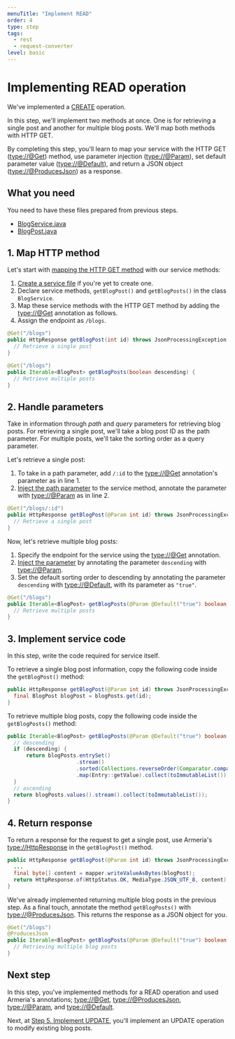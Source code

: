 ```yaml
---
menuTitle: "Implement READ"
order: 4
type: step
tags:
  - rest
  - request-converter
level: basic
---
```


# Implementing READ operation

We've implemented a [CREATE](/tutorials/tutorial-blog-rest-step3) operation.

In this step, we'll implement two methods at once. One is for retrieving a single post and another for multiple blog posts. We'll map both methods with HTTP GET.

<TutorialSteps current={4} />

By completing this step, you'll learn to map your service with the HTTP GET (<type://@Get>) method, use parameter injection (<type://@Param>), set default parameter value (<type://@Default>), and return a JSON object (<type://@ProducesJson>) as a response.

## What you need

You need to have these files prepared from previous steps.

- [BlogService.java](/tutorials/tutorial-blog-rest-step3#0-create-a-service-file)
- [BlogPost.java](/tutorials/tutorial-blog-rest-step2)

## 1. Map HTTP method

Let's start with [mapping the HTTP GET method](/docs/server-annotated-service#mapping-http-service-methods) with our service methods:

1. [Create a service file](/tutorials/tutorial-blog-rest-step3#0-create-a-service-file) if you're yet to create one.
2. Declare service methods, `getBlogPost()` and `getBlogPosts()` in the class `BlogService`.
3. Map these service methods with the HTTP GET method by adding the <type://@Get> annotation as follows.
4. Assign the endpoint as `/blogs`.

```java filename=BlogService.java highlight=1,6
@Get("/blogs")
public HttpResponse getBlogPost(int id) throws JsonProcessingException {
  // Retrieve a single post
}

@Get("/blogs")
public Iterable<BlogPost> getBlogPosts(boolean descending) {
  // Retrieve multiple posts
}
```

## 2. Handle parameters

Take in information through _path_ and _query_ parameters for retrieving blog posts. For retrieving a single post, we'll take a blog post ID as the path parameter. For multiple posts, we'll take the sorting order as a query parameter.

Let's retrieve a single post:

1. To take in a path parameter, add `/:id` to the <type://@Get> annotation's parameter as in line 1.
2. [Inject the path parameter](/docs/server-annotated-service#parameter-injection) to the service method, annotate the parameter with <type://@Param> as in line 2.

```java filename=BlogService.java showlineno=true
@Get("/blogs/:id")
public HttpResponse getBlogPost(@Param int id) throws JsonProcessingException {
  // Retrieve a single post
}
```

Now, let's retrieve multiple blog posts:

1. Specify the endpoint for the service using the <type://@Get> annotation.
2. [Inject the parameter](/docs/server-annotated-service#parameter-injection) by annotating the parameter `descending` with <type://@Param>.
3. Set the default sorting order to descending by annotating the parameter `descending` with <type://@Default>, with its parameter as `"true"`.

```java filename=BlogService.java highlight=2 showlineno=true
@Get("/blogs")
public Iterable<BlogPost> getBlogPosts(@Param @Default("true") boolean descending) {
  // Retrieve multiple posts
}
```

## 3. Implement service code

In this step, write the code required for service itself.

To retrieve a single blog post information, copy the following code inside the `getBlogPost()` method:

```java filename=BlogService.java highlight=2
public HttpResponse getBlogPost(@Param int id) throws JsonProcessingException {
  final BlogPost blogPost = blogPosts.get(id);
}
```

To retrieve multiple blog posts, copy the following code inside the `getBlogPosts()` method:

```java filename=BlogService.java highlight=3-10
public Iterable<BlogPost> getBlogPosts(@Param @Default("true") boolean descending) {
  // descending
  if (descending) {
      return blogPosts.entrySet()
                      .stream()
                      .sorted(Collections.reverseOrder(Comparator.comparingInt(Entry::getKey)))
                      .map(Entry::getValue).collect(toImmutableList());
  }
  // ascending
  return blogPosts.values().stream().collect(toImmutableList());
}
```

## 4. Return response

To return a response for the request to get a single post, use Armeria's <type://HttpResponse> in the `getBlogPost()` method.

```java filename=BlogService.java highlight=3-4
public HttpResponse getBlogPost(@Param int id) throws JsonProcessingException {
  ...
  final byte[] content = mapper.writeValueAsBytes(blogPost);
  return HttpResponse.of(HttpStatus.OK, MediaType.JSON_UTF_8, content);
}
```

We've already implemented returning multiple blog posts in the previous step. As a final touch, annotate the method `getBlogPosts()` with <type://@ProducesJson>. This returns the response as a JSON object for you.

```java filename=BlogService.java highlight=2
@Get("/blogs")
@ProducesJson
public Iterable<BlogPost> getBlogPosts(@Param @Default("true") boolean descending) {
  // Retrieving multiple blog posts
}
```

## Next step

In this step, you've implemented methods for a READ operation and used Armeria's annotations; <type://@Get>, <type://@ProducesJson>, <type://@Param>, and <type://@Default>.

Next, at [Step 5. Implement UPDATE](/tutorials/tutorial-blog-rest-step5), you'll implement an UPDATE operation to modify existing blog posts.

<TutorialSteps current={4} />
